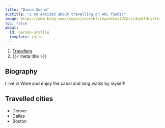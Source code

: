 ```yaml
---
title: "Donna Swann"
subtitle: "I am excited about travelling on ARC funds!"
image: https://www.bing.com/images/search?view=detailV2&ccid=o6lHryVt&id=AE18DCDF238D64EBDD0DB064A7686DD2A3D9AED3&thid=OIP.o6lHryVtIgqUzz19oT9ovwHaHa&mediaurl=https%3a%2f%2fwallpapercave.com%2fwp%2fwp5470314.jpg&cdnurl=https%3a%2f%2fth.bing.com%2fth%2fid%2fR.a3a947af256d220a94cf3d7da13f68bf%3frik%3d067Zo9JtaKdksA%26pid%3dImgRaw%26r%3d0&exph=1024&expw=1024&q=photo+Giraffe&simid=607996790927811864&FORM=IRPRST&ck=C39D60BAB568DAFAFE3AE66ED6A9D8CB&selectedIndex=7&itb=0
toc: false
about:
  id: person-profile
  template: jolla
---
```


```{=html}
<nav aria-label="breadcrumb">
  <ol class="breadcrumb">
    <li class="breadcrumb-item"><a href="../travellers.html">Travellers</a></li>
    <li class="breadcrumb-item active" aria-current="page">{{< meta title >}}</li>
  </ol>
</nav>
```

:::{#person-profile}
:::

## Biography

I live in Ware and enjoy the canal and long walks by myself!

## Travelled cities

- Denver
- Dallas
- Boston
